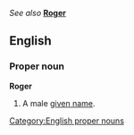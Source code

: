 ''See also'' '''[[Roger]]'''

==English==
===Proper noun===
[[Category:English proper nouns]]
'''Roger'''

#A male [[given name]].